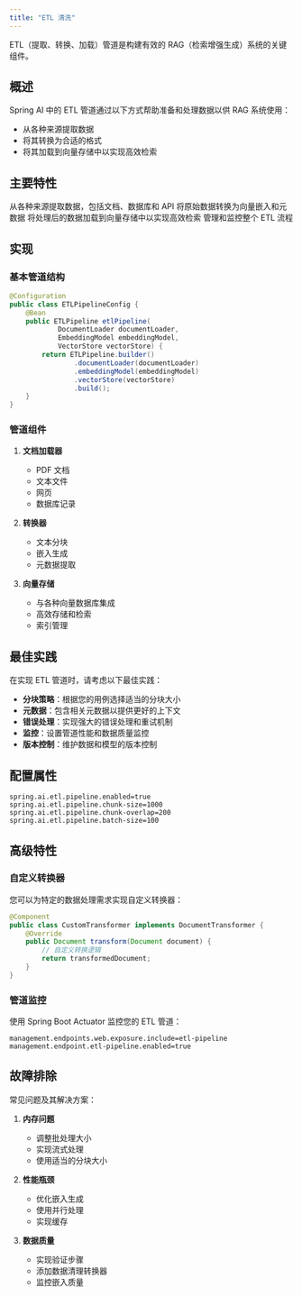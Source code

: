 ```yaml
---
title: "ETL 清洗"
---
```


ETL（提取、转换、加载）管道是构建有效的 RAG（检索增强生成）系统的关键组件。

## 概述

Spring AI 中的 ETL 管道通过以下方式帮助准备和处理数据以供 RAG 系统使用：

- 从各种来源提取数据
- 将其转换为合适的格式
- 将其加载到向量存储中以实现高效检索

## 主要特性

<CardGroup cols={2}>
  <Card title="数据提取" icon="download">
    从各种来源提取数据，包括文档、数据库和 API
  </Card>
  <Card title="数据转换" icon="arrows-rotate">
    将原始数据转换为向量嵌入和元数据
  </Card>
  <Card title="数据加载" icon="upload">
    将处理后的数据加载到向量存储中以实现高效检索
  </Card>
  <Card title="管道管理" icon="gear">
    管理和监控整个 ETL 流程
  </Card>
</CardGroup>

## 实现

### 基本管道结构

```java
@Configuration
public class ETLPipelineConfig {
    @Bean
    public ETLPipeline etlPipeline(
            DocumentLoader documentLoader,
            EmbeddingModel embeddingModel,
            VectorStore vectorStore) {
        return ETLPipeline.builder()
                .documentLoader(documentLoader)
                .embeddingModel(embeddingModel)
                .vectorStore(vectorStore)
                .build();
    }
}
```

### 管道组件

1. **文档加载器**
   - PDF 文档
   - 文本文件
   - 网页
   - 数据库记录

2. **转换器**
   - 文本分块
   - 嵌入生成
   - 元数据提取

3. **向量存储**
   - 与各种向量数据库集成
   - 高效存储和检索
   - 索引管理

## 最佳实践

<Note>
在实现 ETL 管道时，请考虑以下最佳实践：
</Note>

- **分块策略**：根据您的用例选择适当的分块大小
- **元数据**：包含相关元数据以提供更好的上下文
- **错误处理**：实现强大的错误处理和重试机制
- **监控**：设置管道性能和数据质量监控
- **版本控制**：维护数据和模型的版本控制

## 配置属性

```properties
spring.ai.etl.pipeline.enabled=true
spring.ai.etl.pipeline.chunk-size=1000
spring.ai.etl.pipeline.chunk-overlap=200
spring.ai.etl.pipeline.batch-size=100
```

## 高级特性

### 自定义转换器

您可以为特定的数据处理需求实现自定义转换器：

```java
@Component
public class CustomTransformer implements DocumentTransformer {
    @Override
    public Document transform(Document document) {
        // 自定义转换逻辑
        return transformedDocument;
    }
}
```

### 管道监控

使用 Spring Boot Actuator 监控您的 ETL 管道：

```properties
management.endpoints.web.exposure.include=etl-pipeline
management.endpoint.etl-pipeline.enabled=true
```

## 故障排除

常见问题及其解决方案：

1. **内存问题**
   - 调整批处理大小
   - 实现流式处理
   - 使用适当的分块大小

2. **性能瓶颈**
   - 优化嵌入生成
   - 使用并行处理
   - 实现缓存

3. **数据质量**
   - 实现验证步骤
   - 添加数据清理转换器
   - 监控嵌入质量 